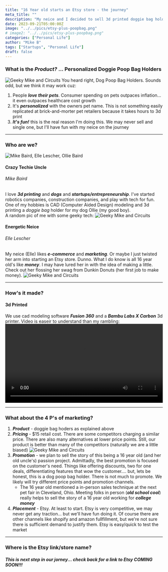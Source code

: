 ```yaml
---
title: "16 Year old starts an Etsy store - the journey"
meta_title: ""
description: "My neice and I decided to sell 3d printed doggie bag holders on Etsy.  Read about the journey from idea to execution."
date: 2023-09-21T05:00:00Z
image: "../../pics/etsy-plus-poopbag.png"
# image2: "../../pics/etsy-plus-poopbag.png"
categories: ["Personal Life"]
author: "Mike B"
tags: ["Startups", "Personal Life"]
draft: false
---
```



### What is the ***Product?***  ... Personalized Doggie Poop Bag Holders

![Geeky Mike and Circuits](../../pics/bag-hoder-pic_20230922_213643482.jpg)
You heard right, Dog Poop Bag Holders.  Sounds odd, but we think it may work cuz:

1. People ***love their pets***.  Consumer spending on pets outpaces inflation... it even outpaces healthcare cost growth
2. It's ***personalized*** with the owners pet name.  This is not something easily replicated at brick-and-morter pet retailers because it takes hours to 3d print
3. ***It's fun!***  this is the real reason I'm doing this.  We may never sell and single one, but I'll have fun with my neice on the journey
 

 

---

### Who are we?
![Mike Baird, Elle Lescher, Ollie Baird](../../pics/mike-elle-ollie.jpg)

#### Crazy Techie Uncle  
###### Mike Baird
I love  ***3d printing*** and ***dogs*** and ***startups/entrepreneurship***.  I've started robotics companies, construction companies, and play with tech for fun. One of my hobbies is CAD (Computer Aided Design) modeling and 3d printing a *doggie bag* holder for my dog Ollie (my good boy).  
A random pic of me with some geeky tech:
![Geeky Mike and Circuits](../../pics/mike-geeky_20230922_203502104.jpg)
#### Energetic Neice 
###### Elle Lescher
My neice (Elle) likes ***e-commerce*** and ***marketing***.  Or maybe I just twisted her arm into starting an Etsy store.  Dunno.
What I do know is all 16 year old's like ***money***.  I may have lured her in with the idea of making a little.   Check out her flossing her swag from Dunkin Donuts (her first job to make money). 
![Geeky Mike and Circuits](../../pics/elle-dunkin_20230902_005108620.jpg)


---

### How's it made?
#### 3d Printed
We use cad modeling software ***Fusion 360*** and a ***Bambu Labs X Carbon*** 3d printer.  Video is easeir to understand than my rambling:
<Video
  width="100%"
  src="/images/3d-print-time-lapse-video_2023-09-21_20-25-50.mp4"
/>

 

---

### What about the 4 P's of marketing?
1. ***Product*** - doggie bag hoders as explained above
2. ***Pricing*** - $15 retail cost.  There are some competitors charging a similar price.  There are also many alternatives at lower price points.  Still, our product is better than many of the competitors (naturally we are a little biased) ![Geeky Mike and Circuits](../../pics/etsy-competition.jpg)
3. ***Promotion*** - we plan to sell the story of this being a 16 year old (and her old uncle's) passion project.  Admittadly, the best promotion is focused on the customer's need.  Things like offering discounts, two for one deals, differentiating features that wow the customer.... but, lets be honest, this is a dog poop bag holder.  There is not much to promote.  We likely will try different price points and promotion channels.
   - The 16 year old mentioned a in-person sales technique at the next pet fair in Cleveland, Ohio.  Meeting folks in person (***old school cool***) really helps to sell the story of a 16 year old working for ***college money***
4. ***Placement*** - Etsy.  At least to start.  Etsy is very competitive, we may never get any traction... but we'll have fun doing it.  Of course there are other channels like shopify and amazon fullfillment, but we're not sure there is sufficient demand to justify them.  Etsy is easy/quick to test the market


---
### Where is the Etsy link/store name?
##### This is next step in our jorney... check back for a ***link to Etsy COMING SOON!!!***
 